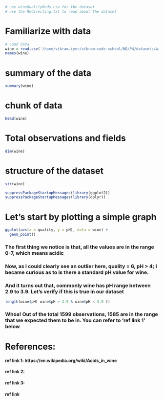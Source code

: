 ```r
# use wineQualityReds.csv for the dataset
# use the Redirecting.txt to read about the dataset
```

# Familiarize with data
```r
# Load data
wine = read.csv('/home/vikram.iyer/vikram-code-school/ND/P4/datasets/wineQualityReds.csv')
names(wine)
```

# summary of the data
```r
summary(wine)
```

# chunk of data
```r
head(wine)
```

# Total observations and fields
```r
dim(wine)
```

# structure of the dataset
```r
str(wine)
```

```r
suppressPackageStartupMessages(library(ggplot2))
suppressPackageStartupMessages(library(dplyr))
```

# Let's start by plotting a simple graph
```r
ggplot(aes(x = quality, y = pH), data = wine) +
  geom_point()
```

### The first thing we notice is that, all the values are in the range 0-7, which means acidic
### Now, as I could clearly see an outlier here, quality = 6, pH > 4; I became curious as to is there a standard pH value for wine.
### And it turns out that, commonly wine has pH range between 2.9 to 3.9. Let's verify if this is true in our dataset

```r
length(wine$pH[ wine$pH > 2.9 & wine$pH < 3.9 ])
```

### Whoa! Out of the total 1599 observations, 1585 are in the range that we expected them to be in. You can refer to 'ref link 1' below















# References:
#### ref link 1: https://en.wikipedia.org/wiki/Acids_in_wine
#### ref link 2:
#### ref link 3:
#### ref link 